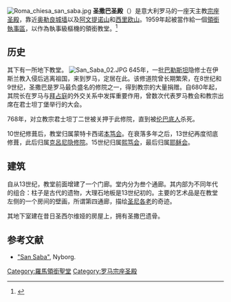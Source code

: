 {{coord|41.878352|12.485295|display=title}}
[[Image:Roma_chiesa_san_saba.jpg|thumb]]
'''圣撒巴圣殿'''（{{lang-it|Basilica di San Saba}}）是意大利罗马的一座天主教[[宗座圣殿|宗座圣殿]]，靠近[[奥勒良城墙|奥勒良城墙]]以及[[阿文提诺山|阿文提诺山]]和[[西里欧山|西里欧山]]。1959年起被當作給一個[[領銜堂區|領銜執事區]]，以作為執事級樞機的領銜教堂。<ref>{{cite web|title=S. Saba (Cardinal Titular Church)|url=http://www.catholic-hierarchy.org/diocese/d1s01.html|publisher=Catholic-hierarchy.org|accessdate=2012-09-18|archive-date=2020-07-03|archive-url=https://web.archive.org/web/20200703125749/https://www.catholic-hierarchy.org/diocese/d1s01.html|dead-url=no}}</ref>

==历史==
其下有一所地下教堂。
[[Image:San_Saba_02.JPG|thumb]]
645年，一批[[巴勒斯坦|巴勒斯坦]]隐修士在伊斯兰教入侵后逃离祖国，来到罗马，定居在此。该修道院曾长期繁荣，在8世纪和9世纪，圣撒巴是罗马最负盛名的修院之一，得到教宗的大量捐赠。自680年起，其院长在罗马与[[拜占庭|拜占庭]]的外交关系中发挥重要作用，曾数次代表罗马教会和教宗出席在君士坦丁堡举行的大会。

768年，对立教宗君士坦丁二世被关押于此修院，直到被[[伦巴底人|伦巴底人]]杀死。 

10世纪修葺后，教堂归属蒙特卡西诺[[本笃会|本笃会]]。在衰落多年之后，13世纪再度彻底修葺，此后归属[[克呂尼隐修院|克呂尼隐修院]]。15世纪归属[[熙笃会|熙笃会]]，最后归属[[耶稣会|耶稣会]]。

==建筑== 
自从13世纪，教堂前面增建了一个门廊。堂内分为叁个通廊。其内部为不同年代的组合：柱子是古代的遗物，大理石地板是13世纪初的。主要的艺术品是在教堂左侧的一个房间的壁画，所谓第四通廊，描绘[[圣尼古拉|圣尼各老]]的奇迹。 

其地下室建在昔日圣西尔维娅的房屋上，拥有圣撒巴遗骨。

== 参考文献 ==
* [https://web.archive.org/web/20051030001712/http://roma.katolsk.no/saba.htm "San Saba"], Nyborg.
<references/>
{{Commons|San Saba (church)|San Saba}}

{{罗马宗座圣殿}}
{{罗马地标}}
[[Category:羅馬領銜聖堂|Category:羅馬領銜聖堂]]
[[Category:罗马宗座圣殿|Category:罗马宗座圣殿]]